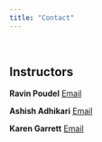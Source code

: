 ```yaml
---
title: "Contact"
---
```


<br>

## Instructors
**Ravin Poudel**
<i class="fa fa-envelope-square" aria-hidden="true"></i> [Email](mailto:raveenpoudel@gmail.com)  


**Ashish Adhikari**
<i class="fa fa-envelope-square" aria-hidden="true"></i> [Email](mailto:adhikariashish@ufl.edu)



**Karen Garrett**
<i class="fa fa-envelope-square" aria-hidden="true"></i> [Email](mailto:karengarrett@ufl.edu)  



<br>

  

 
